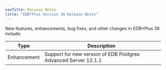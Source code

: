 ```yaml
---
navTitle: Release Notes
title: "EDB*Plus Version 38 Release Notes"
---
```

<div id="release_notes" class="registered_link"></div>

New features, enhancements, bug fixes, and other changes in EDB*Plus 38 include:

| Type        | Description                                                    |
| ----------- | -------------------------------------------------------------- | 
| Enhancement | Support for new version of EDB Postgres Advanced Server 12.1.1 |